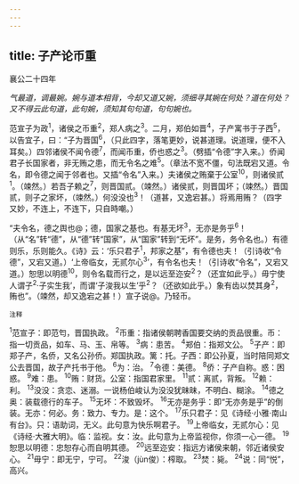 ```yaml
---
---
---
```

title: 子产论币重
---



襄公二十四年

*气最道，调最婉。婉与道本相背，今却又道又婉，须细寻其婉在何处？道在何处？又不得云此句道，此句婉，须知其句句道，句句婉也。*

范宣子为政<sup>1</sup>，诸侯之币重<sup>2</sup>，郑人病之<sup>3</sup>。二月，郑伯如晋<sup>4</sup>，子产寓书于子西<sup>5</sup>，以告宜子，曰：“子为晋国<sup>6</sup>，（只此四字，落笔更妙，说甚道理。说道理，便不入耳矣。）四邻诸侯不闻令德<sup>7</sup>，而闻币重，侨也惑之<sup>3</sup>。（劈插“令德”字入来。）侨闻君子长国家者，非无贿之患，而无令名之难<sup>5</sup>。（章法不宽不僵，句法既宕又道。令名，即令德之闻于邻者也。又插“令名”入来。）夫诸侯之贿棄于公室<sup>10</sup>，则诸侯贰<sup>1</sup>。（竦然。）若吾子赖之<sup>7</sup>，则晋国贰。（竦然。）诸侯贰，则晋国坏；（竦然。）晋国贰，则子之家坏，（竦然。）何没没也<sup>3</sup>！（道甚，又逸宕甚。）将焉用贿？（四字又妙，不连上，不连下，只自時嘲。）

“夫令名，德之舆也@；德，国家之基也。有基无坏<sup>3</sup>，无亦是务乎<sup>6</sup>！（从“名”转“德”，从“德”转“国家”，从“国家”转到“无坏”。是务，务令名也。）有德则乐，乐则能久。《诗》云：‘乐只君子<sup>1</sup>，邦家之基”，有令德也夫！（引诗收“令德”，又宕又道。）‘上帝临女，无贰尔心<sup>3</sup>’，有令名也夫！（引诗收“令名”，又宕又道。）恕思以明德<sup>10</sup>，则令名载而行之，是以远至迩安<sup>2</sup>？（还宜如此乎。）毋宁使人谓子<sup>2</sup>·子实生我’，而谓‘子浚我以生’乎<sup>2</sup>？（还欲如此乎。）象有齿以焚其身<sup>2</sup>，贿也”。（竦然，却又逸宕之甚！）宣子说@。乃轻币。

<sup>注释</sup>

<sup>1</sup>范宣子：即范匄，晋国执政。
<sup>2</sup>币重：指诸侯朝聘香国要交纳的贡品很重。币：指一切贡品，如车、马、玉、帛等。
<sup>3</sup>病：患苦。
<sup>4</sup>郑伯：指郑文公。
<sup>5</sup>子产：即郑子产，名侨，又名公孙侨。郑国执政。篱：托。子西：即公孙夏，当时陪同郑文公去晋国，故子产托书于他。
<sup>6</sup>为：治。
<sup>7</sup>令德：美德。
<sup>8</sup>侨：子产自称。惑：困惑。
<sup>9</sup>难：患。
<sup>10</sup>贿：财货。公室：指国君家里。
<sup>11</sup>贰：离贰，背叛。
<sup>12</sup>赖：利。
<sup>13</sup>没没：贪恋、迷溺。一说杨伯峻认为没没犹昧昧，不明白、糊涂。
<sup>14</sup>德之奥：装载德行的车子。
<sup>15</sup>无坏：不致毁坏。
<sup>16</sup>无亦是务乎：即“无亦务是乎”的倒装。无亦：何必。务：致力、专力。是：这个。
<sup>17</sup>乐只君子：见《诗经·小雅·南山有台》。只：语助词，无义。此句意为快乐啊君子。
<sup>19</sup>上帝临女，无贰尔心：见《诗经·大雅大明》。临：监视。女：汝。此句意为上帝监视你，你须一心一德。
<sup>19</sup>恕思以明德：忠恕存心而自明其德。
<sup>20</sup>远至迩安：指远方诸侯来朝，邻近诸侯安心。
<sup>21</sup>毋宁：即无宁，宁可。
<sup>22</sup>浚（jùn俊）：榨取。
<sup>23</sup>焚：毙。
<sup>24</sup>说：同“悦”，高兴。